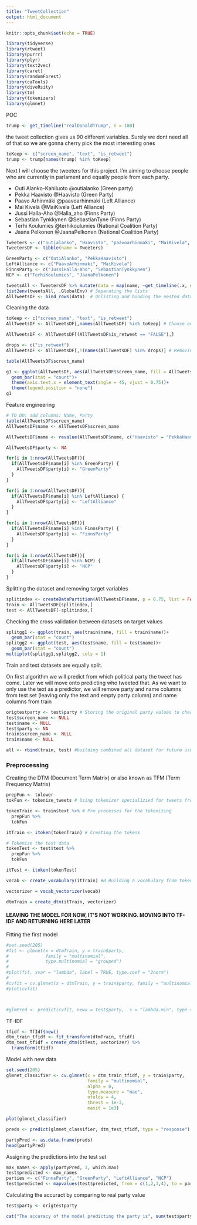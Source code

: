 ```yaml
---
title: "TweetCollection"
output: html_document
---
```


```r
knitr::opts_chunk$set(echo = TRUE)
```


```r
library(tidyverse)
library(rtweet)
library(purrr)
library(plyr)
library(text2vec)
library(caret)
library(randomForest)
library(caTools)
library(diveRsity)
library(tm)
library(tokenizers)
library(glmnet)
```

POC
```r
trump <- get_timeline("realDonaldTrump", n = 180)
```
the tweet collection gives us 90 different variables. Surely we dont need all of that so we are gonna cherry pick the most interesting ones
```r
toKeep <- c("screen_name", "text", "is_retweet")
trump <- trump[names(trump) %in% toKeep]
```
Next  I will choose the tweeters for this project. I'm aiming to choose people who are currently in parlament and equally people from each party.

* Outi Alanko-Kahiluoto @outialanko (Green party)
* Pekka Haavisto @Haavisto (Green Party)
* Paavo Arhinmäki @paavoarhinmaki (Left Alliance)
* Mai Kivelä @MaiKivela (Left Alliance)
* Jussi Halla-Aho @Halla_aho (Finns Party)
* Sebastian Tynkkynen @SebastianTyne (Finns Party)
* Terhi Koulumies @terhikoulumies (National Coalition Party)
* Jaana Pelkonen @JaanaPelkonen (National Coalition Party)

```r
Tweeters <- c("outialanko", "Haavisto", "paavoarhinmaki", "MaiKivela", "Halla_aho", "Sebastiantyne", "terhikoulumies", "JaanaPelkonen")
TweetersDF <- tibble(name = Tweeters)

GreenParty <- c("OutiAlanko", "PekkaHaavisto")
LeftAlliance <- c("PaavoArhinmaki", "MaiKivela")
FinnsParty <- c("JussiHalla-Aho", "SebastianTynkkynen")
NCP <- c("TerhiKoulumies", "JaanaPelkonen")
```

```r
tweetsAll <- TweetersDF %>% mutate(data = map(name, ~get_timeline(.x, n = 1000)))
list2env(tweetsAll, .GlobalEnv) # Separating the lists
AllTweetsDF <- bind_rows(data)  # Unlisting and binding the nested dataframes
```
Cleaning the data
```r
toKeep <- c("screen_name", "text", "is_retweet")
AllTweetsDF <- AllTweetsDF[,names(AllTweetsDF) %in% toKeep] # Choose only desired variables

AllTweetsDF <- AllTweetsDF[(AllTweetsDF$is_retweet == "FALSE"),]

drops <- c("is_retweet")
AllTweetsDF <- AllTweetsDF[,!(names(AllTweetsDF) %in% drops)] # Removing retweets

table(AllTweetsDF$screen_name)

g1 <- ggplot(AllTweetsDF, aes(AllTweetsDF$screen_name, fill = AllTweetsDF$screen_name))+
  geom_bar(stat = "count")+
  theme(axis.text.x = element_text(angle = 45, vjust = 0.75))+
  theme(legend.position = "none")
g1
```
Feature engineering
```r
# TO DO: add columns: Name, Party
table(AllTweetsDF$screen_name)
AllTweetsDF$name <- AllTweetsDF$screen_name

AllTweetsDF$name <- revalue(AllTweetsDF$name, c("Haavisto" = "PekkaHaavisto", "Halla_aho" = "JussiHalla-Aho", "JaanaPelkonen" = "JaanaPelkonen", "MaiKivela" = "MaiKivela", "outialanko" = "OutiAlanko", "paavoarhinmaki" = "PaavoArhinmaki", "SebastianTyne" = "SebastianTynkkynen", "terhikoulumies" = "TerhiKoulumies"))

AllTweetsDF$party <- NA

for(i in 1:nrow(AllTweetsDF)){
  if(AllTweetsDF$name[i] %in% GreenParty) {
    AllTweetsDF$party[i] <- "GreenParty"
  }
}

for(i in 1:nrow(AllTweetsDF)){
  if(AllTweetsDF$name[i] %in% LeftAlliance) {
    AllTweetsDF$party[i] <- "LeftAlliance"
  }
}

for(i in 1:nrow(AllTweetsDF)){
  if(AllTweetsDF$name[i] %in% FinnsParty) {
    AllTweetsDF$party[i] <- "FinnsParty"
  }
}

for(i in 1:nrow(AllTweetsDF)){
  if(AllTweetsDF$name[i] %in% NCP) {
    AllTweetsDF$party[i] <- "NCP"
  }
}


```
Splitting the dataset and removing target variables
```r
splitindex <- createDataPartition(AllTweetsDF$name, p = 0.75, list = FALSE)
train <- AllTweetsDF[splitindex,]
test <- AllTweetsDF[-splitindex,]
```
Checking the cross validation between datasets on target values
```r
splitgg1 <- ggplot(train, aes(train$name, fill = train$name))+
  geom_bar(stat = "count")
splitgg2 <- ggplot(test, aes(test$name, fill = test$name))+
  geom_bar(stat = "count")
multiplot(splitgg1,splitgg2, cols = 1)
```
Train and test datasets are equally split.

On first algorithm we will predict from which political party the tweet has come. Later we will move onto predicting who tweeted that. As we want to only use the text as a predictor, we will remove party and name columns from test set (leaving only the text and empty party column) and name columns from train
```r
origtestparty <- test$party # Storing the original party values to check accuracy later on
test$screen_name <- NULL
test$name <- NULL
test$party <- NA
train$screen_name <- NULL
train$name <- NULL

all <- rbind(train, test) #building combined all dataset for future use
```
### Preprocessing

Creating the DTM (Document Term Matrix) or also known as TFM (Term Frequency Matrix)
```r
prepFun <- tolower
tokFun <- tokenize_tweets # Using tokenizer specializied for tweets from Tokenizers package

tokenTrain <- train$text %>% # Pre processes for the tokenizing
  prepFun %>% 
  tokFun

itTrain <- itoken(tokenTrain) # Creating the tokens

# Tokenize the test data
tokenTest <- test$text %>% 
  prepFun %>% 
  tokFun

itTest <- itoken(tokenTest)

vocab <- create_vocabulary(itTrain) #B Building a vocabulary from tokenized data

vectorizer = vocab_vectorizer(vocab)

dtmTrain = create_dtm(itTrain, vectorizer)
```

#### LEAVING THE MODEL FOR NOW, IT'S NOT WORKING. MOVING INTO TF-IDF AND RETURNING HERE LATER ####

Fitting the first model
```r
#set.seed(205)
#fit <- glmnet(x = dtmTrain, y = train$party,
#              family = "multinomial",
#              type.multinomial = "grouped")
#
#plot(fit, xvar = "lambda", label = TRUE, type.coef = "2norm")
#
#cvfit = cv.glmnet(x = dtmTrain, y = train$party, family = "multinomial", type.multinomial = "grouped", parallel = TRUE)
#plot(cvfit)



#glmPred <- predict(cvfit, newx = test$party,  s = "lambda.min", type = "class")
```

TF-IDF
```r
tfidf <- TfIdf$new()
dtm_train_tfidf <- fit_transform(dtmTrain, tfidf)
dtm_test_tfidf = create_dtm(itTest, vectorizer) %>%
  transform(tfidf)
```
Model with new data
```r
set.seed(205)
glmnet_classifier <- cv.glmnet(x = dtm_train_tfidf, y = train$party,
                               family = "multinomial",
                               alpha = 0,
                               type.measure = "mae",
                               nfolds = 4,
                               thresh = 1e-3,
                               maxit = 1e3)

plot(glmnet_classifier)

preds <- predict(glmnet_classifier, dtm_test_tfidf, type = "response")

partyPred <- as.data.frame(preds)
head(partyPred)
```
Assigning the predictions into the test set
```r
max_names <- apply(partyPred, 1, which.max)
test$predicted <- max_names
parties <- c("FinnsParty", "GreenParty", "LeftAlliance", "NCP")
test$predicted <- mapvalues(test$predicted, from = c(1,2,3,4), to = parties)
```
Calculating the accuract by comparing to real party value
```r
test$party <- origtestparty

cat("The accuracy of the model predicting the party is", sum(test$party == test$predicted)/nrow(test))
```


